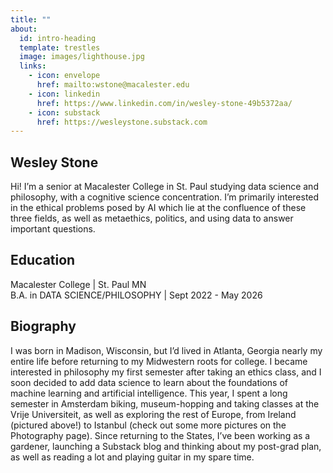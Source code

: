 ```yaml
---
title: ""
about:
  id: intro-heading
  template: trestles
  image: images/lighthouse.jpg
  links:
    - icon: envelope
      href: mailto:wstone@macalester.edu
    - icon: linkedin
      href: https://www.linkedin.com/in/wesley-stone-49b5372aa/ 
    - icon: substack
      href: https://wesleystone.substack.com
---
```


::: {#intro-heading}
## Wesley Stone

Hi! I'm a senior at Macalester College in St. Paul studying data science and philosophy, with a cognitive science concentration. I'm primarily interested in the ethical problems posed by AI which lie at the confluence of these three fields, as well as metaethics, politics, and using data to answer important questions.

## Education

Macalester College \| St. Paul MN <br> B.A. in DATA SCIENCE/PHILOSOPHY \| Sept 2022 - May 2026
:::

## Biography

I was born in Madison, Wisconsin, but I'd lived in Atlanta, Georgia nearly my entire life before returning to my Midwestern roots for college. I became interested in philosophy my first semester after taking an ethics class, and I soon decided to add data science to learn about the foundations of machine learning and artificial intelligence. This year, I spent a long semester in Amsterdam biking, museum-hopping and taking classes at the Vrije Universiteit, as well as exploring the rest of Europe, from Ireland (pictured above!) to Istanbul (check out some more pictures on the Photography page). Since returning to the States, I've been working as a gardener, launching a Substack blog and thinking about my post-grad plan, as well as reading a lot and playing guitar in my spare time.
